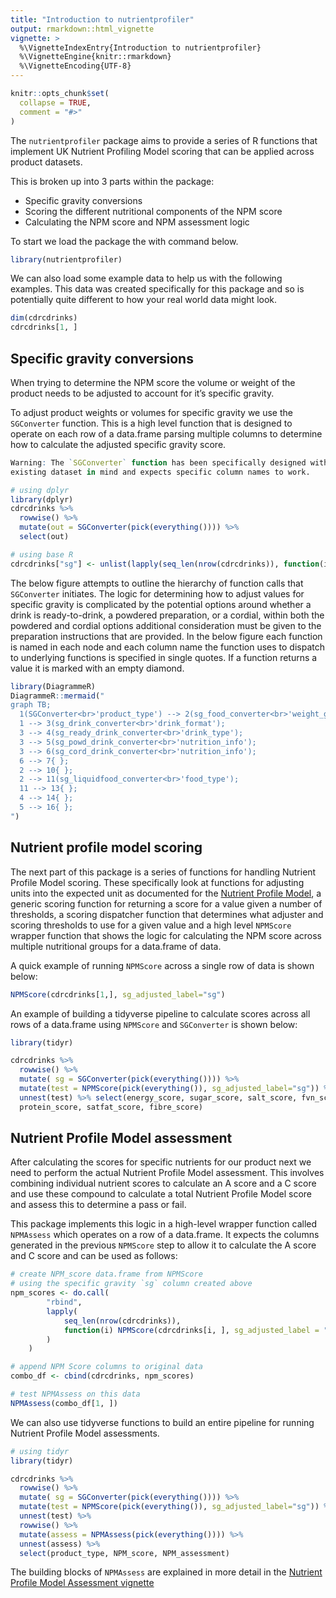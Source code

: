 ```yaml
---
title: "Introduction to nutrientprofiler"
output: rmarkdown::html_vignette
vignette: >
  %\VignetteIndexEntry{Introduction to nutrientprofiler}
  %\VignetteEngine{knitr::rmarkdown}
  %\VignetteEncoding{UTF-8}
---
```


<script src="https://cdn.jsdelivr.net/npm/mermaid/dist/mermaid.min.js"></script>

```r
knitr::opts_chunk$set(
  collapse = TRUE,
  comment = "#>"
)
```

The `nutrientprofiler` package aims to provide a series of R functions that 
implement UK Nutrient Profiling Model scoring that can be applied across product 
datasets.

This is broken up into 3 parts within the package: 

- Specific gravity conversions
- Scoring the different nutritional components of the NPM score
- Calculating the NPM score and NPM assessment logic

To start we load the package the with command below.
```r
library(nutrientprofiler)
```

We can also load some example data to help us with the following examples.
This data was created specifically for this package and so is potentially 
quite different to how your real world data might look.

```r
dim(cdrcdrinks)
cdrcdrinks[1, ]
```

## Specific gravity conversions

When trying to determine the NPM score the volume or weight of the product needs
to be adjusted to account for it's specific gravity. 

To adjust product weights or volumes for specific gravity we use the `SGConverter`
function. This is a high level function that is designed to operate on each row of 
a data.frame parsing multiple columns to determine how to calculate the adjusted 
specific gravity score.

```r
Warning: The `SGConverter` function has been specifically designed with an
existing dataset in mind and expects specific column names to work.
```

```r
# using dplyr
library(dplyr)
cdrcdrinks %>%
  rowwise() %>%
  mutate(out = SGConverter(pick(everything()))) %>%
  select(out)

# using base R
cdrcdrinks["sg"] <- unlist(lapply(seq_len(nrow(cdrcdrinks)), function(i) SGConverter(cdrcdrinks[i, ])))
```

The below figure attempts to outline the hierarchy of function calls that `SGConverter` 
initiates. The logic for determining how to adjust values for specific gravity is 
complicated by the potential options around whether a drink is ready-to-drink,
a powdered preparation, or a cordial, within both the powdered and cordial options
additional consideration must be given to the preparation instructions that are provided.
In the below figure each function is named in each node and each column name the function 
uses to dispatch to underlying functions is specified in single quotes. If a function returns
a value it is marked with an empty diamond.

```r
library(DiagrammeR)
DiagrammeR::mermaid("
graph TB;
  1(SGConverter<br>'product_type') --> 2(sg_food_converter<br>'weight_g');
  1 --> 3(sg_drink_converter<br>'drink_format');
  3 --> 4(sg_ready_drink_converter<br>'drink_type');
  3 --> 5(sg_powd_drink_converter<br>'nutrition_info');
  3 --> 6(sg_cord_drink_converter<br>'nutrition_info');
  6 --> 7{ };
  2 --> 10{ };
  2 --> 11(sg_liquidfood_converter<br>'food_type');
  11 --> 13{ };
  4 --> 14{ };
  5 --> 16{ };
")
```

## Nutrient profile model scoring

The next part of this package is a series of functions for handling Nutrient
Profile Model scoring. These specifically look at functions for adjusting units
into the expected unit as documented for the [Nutrient Profile
Model](https://assets.publishing.service.gov.uk/government/uploads/system/uploads/attachment_data/file/216094/dh_123492.pdf),
a generic scoring function for returning a score for a value given a number of
thresholds, a scoring dispatcher function that determines what adjuster and
scoring thresholds to use for a given value and a high level `NPMScore` wrapper
function that shows the logic for calculating the NPM score across multiple
nutritional groups for a data.frame of data.

A quick example of running `NPMScore` across a single row of data is shown below:
```r
NPMScore(cdrcdrinks[1,], sg_adjusted_label="sg")
```

An example of building a tidyverse pipeline to calculate scores across all rows
of a data.frame using `NPMScore` and `SGConverter` is shown below: 

```r
library(tidyr)

cdrcdrinks %>% 
  rowwise() %>% 
  mutate( sg = SGConverter(pick(everything()))) %>% 
  mutate(test = NPMScore(pick(everything()), sg_adjusted_label="sg")) %>% 
  unnest(test) %>% select(energy_score, sugar_score, salt_score, fvn_score,
  protein_score, satfat_score, fibre_score)
```

## Nutrient Profile Model assessment

After calculating the scores for specific nutrients for our product next we need
to perform the actual Nutrient Profile Model assessment. This involves combining
individual nutrient scores to calculate an A score and a C score and use these
compound to calculate a total Nutrient Profile Model score and assess this to
determine a pass or fail.

This package implements this logic in a high-level wrapper function called
`NPMAssess` which operates on a row of a data.frame. It expects the columns
generated in the previous `NPMScore` step to allow it to calculate the A score
and C score and can be used as follows:

```r
# create NPM_score data.frame from NPMScore
# using the specific gravity `sg` column created above
npm_scores <- do.call(
        "rbind",
        lapply(
            seq_len(nrow(cdrcdrinks)),
            function(i) NPMScore(cdrcdrinks[i, ], sg_adjusted_label = "sg")
        )
    )

# append NPM Score columns to original data
combo_df <- cbind(cdrcdrinks, npm_scores)

# test NPMAssess on this data
NPMAssess(combo_df[1, ])
```

We can also use tidyverse functions to build an entire pipeline for running
Nutrient Profile Model assessments.

```r
# using tidyr
library(tidyr)

cdrcdrinks %>% 
  rowwise() %>% 
  mutate( sg = SGConverter(pick(everything()))) %>% 
  mutate(test = NPMScore(pick(everything()), sg_adjusted_label="sg")) %>% 
  unnest(test) %>% 
  rowwise() %>%
  mutate(assess = NPMAssess(pick(everything()))) %>%
  unnest(assess) %>%
  select(product_type, NPM_score, NPM_assessment)
```


The building blocks of `NPMAssess` are explained in more detail in the [Nutrient
Profile Model Assessment vignette](./nutrientprofile_assessment.html)
